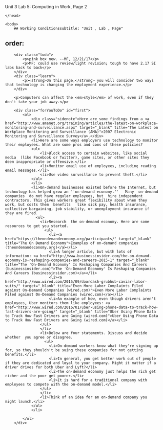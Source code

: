 Unit 3 Lab 5: Computing in Work, Page 2</title>
	</head>

	<body>
    	## Working Conditionssubtitle: "Unit , Lab , Page"
order:
---
        <div class="todo">
            <p>pink box new. --MF, 12/21/17</p>
            <p>MF: could use review/light revision; tough to have 2.17 SI labs back to back</p>
        </div>
        <div class="learn">
            <p><strong>On this page,</strong> you will consider two ways that technology is changing the employment experience.</p>
        </div>
        
        <p>Computers can affect the <em>style</em> of work, even if they don't take your job away.</p>
        
        <div class="forYouToDo" id="first">
        	<ol>
            	<div class="sidenote">Here are some findings from a <a href="http://www.amanet.org/training/articles/the-latest-on-workplace-monitoring-and-surveillance.aspx" target="_blank" title="The Latest on Workplace Monitoring and Surveillance (AMA)">2007 Electronic Monitoring and Surveillance Survey</a>.</div>
            	<li>Here are some ways employers use technology to monitor their employees. What are some pros and cons of these policies?
                <ul>
                	<li>Block access to certain websites, like social media  (like Facebook or Twitter), game sites, or other sites they deem inappropriate or offensive.</li>
                    <li>Monitor email use of employees, including reading email messages.</li>
                    <li>Use video surveillance to prevent theft.</li>
                </ul>
                </li>
                <li>On-demand businesses existed before the Internet, but technology has helped grow an ''on-demand economy.''   Many  on-demand companies  do not have regular employees, but  hire independent contractors. This gives workers great flexibility about when they work, but costs them  benefits   like sick pay, health insurance, collective bargaining, job stability, or unemployment insurance if they are fired.
                  <ul>
                	<li>Research  the on-demand economy. Here are some resources to get you started.
                      <ul>
                    	<li><a href="https://theondemandeconomy.org/participants/" target="_blank" title="The On Demand Economy">Examples of on-demand companies (theondemandeconomy.org)</a></li>
                        <li>A longer article, but with lots of information: <a href="http://www.businessinsider.com/the-on-demand-economy-is-reshaping-companies-and-careers-2015-1" target="_blank" title="The 'On-Demand Economy' Is Reshaping Companies And Careers (businessinsider.com)">The 'On-Demand Economy' Is Reshaping Companies And Careers (businessinsider.com)</a></li>
                        <li><a href="http://www.wired.com/2015/09/doordash-grubhub-caviar-labor-suits/" target="_blank" title="Even More Labor Complaints Filed against On-Demand Companies (wired.com)">Even More Labor Complaints Filed against On-Demand Companies (wired.com)</a></li>
                        <li>An example of how, even though drivers aren't employees, Uber monitors them like employees: <a href="http://www.wired.com/2016/01/uber-using-phone-data-to-track-how-fast-drivers-are-going/" target="_blank" title="Uber Using Phone Data to Track How Fast Drivers are Going (wired.com)">Uber Using Phone Data to Track How Fast Drivers are Going (wired.com)</a></li>
                    </ul>
                    </li>
                    <li>Below are four statements. Discuss and decide whether  you agree or disagree.
                      <ul>
                    	<li>On-demand workers know what they're signing up for, so they shouldn't be suing these companies for not getting benefits.</li>
                        <li>In general, you get better work out of people if they are dedicated and loyal to your company. Might it matter if a driver drives for both Uber and Lyft?</li>
                        <li>The on-demand economy just helps the rich get richer and the poor get poorer.</li>
                        <li>It is hard for a traditional company with employees to compete with the on-demand model.</li>
                    </ul>
                    </li>
                    <li>Think of an idea for an on-demand company you might launch.</li>
                </ul>
                </li>
                        
            </ol>
        </div>
        
        

